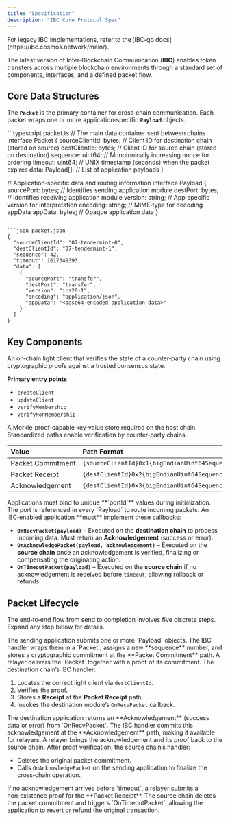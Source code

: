 ```yaml
---
title: "Specification"
description: "IBC Core Protocol Spec"
---
```

<Footnote>
For legacy IBC implementations, refer to the [IBC‑go docs](https://ibc.cosmos.network/main/).
</Footnote>



The latest version of Inter‑Blockchain Communication (**IBC**) enables token transfers across multiple blockchain environments through a standard set of components, interfaces, and a defined packet flow.


## Core Data Structures

The **`Packet`** is the primary container for cross‑chain communication. Each packet wraps one or more application‑specific **`Payload`** objects.

<CodeGroup>
```typescript packet.ts
// The main data container sent between chains
interface Packet {
  sourceClientId: bytes; // Client ID for destination chain (stored on source)
  destClientId: bytes;   // Client ID for source chain (stored on destination)
  sequence: uint64;      // Monotonically increasing nonce for ordering
  timeout: uint64;       // UNIX timestamp (seconds) when the packet expires
  data: Payload[];       // List of application payloads
}

// Application‑specific data and routing information
interface Payload {
sourcePort: bytes; // Identifies sending application module
destPort: bytes;   // Identifies receiving application module
version: string;   // App‑specific version for interpretation
encoding: string;  // MIME‑type for decoding appData
appData: bytes;    // Opaque application data
}
```

```json packet.json
{
  "sourceClientId": "07‑tendermint‑0",
  "destClientId": "07‑tendermint‑1",
  "sequence": 42,
  "timeout": 1617348393,
  "data": [
    {
      "sourcePort": "transfer",
      "destPort": "transfer",
      "version": "ics20‑1",
      "encoding": "application/json",
      "appData": "<base64‑encoded application data>"
    }
  ]
}
```

</CodeGroup>


## Key Components

<Accordion title="Client (ICS‑02) – Light Client">
An on‑chain light client that verifies the state of a counter‑party chain using cryptographic proofs against a trusted consensus state.

**Primary entry points**

* `createClient`
* `updateClient`
* `verifyMembership`
* `verifyNonMembership`

</Accordion>

<Accordion title="Provable Store (ICS‑24)">
A Merkle‑proof‑capable key‑value store required on the host chain. Standardized paths enable verification by counter‑party chains.

| Value             | Path Format                                    |
| :---------------- | :--------------------------------------------- |
| Packet Commitment | `{sourceClientId}0x1{bigEndianUint64Sequence}` |
| Packet Receipt    | `{destClientId}0x2{bigEndianUint64Sequence}`   |
| Acknowledgement   | `{destClientId}0x3{bigEndianUint64Sequence}`   |

</Accordion>

<Accordion title="Port Allocation (ICS‑05)">
Applications must bind to unique **`portId`** values during initialization. The port is referenced in every `Payload` to route incoming packets.
</Accordion>

<Accordion title="Application Callbacks (ICS‑26)">
An IBC‑enabled application **must** implement these callbacks:

* **`OnRecvPacket(payload)`** – Executed on the **destination chain** to process incoming data. Must return an **Acknowledgement** (success or error).
* **`OnAcknowledgePacket(payload, acknowledgement)`** – Executed on the **source chain** once an acknowledgement is verified, finalizing or compensating the originating action.
* **`OnTimeoutPacket(payload)`** – Executed on the **source chain** if no acknowledgement is received before `timeout`, allowing rollback or refunds.

</Accordion>


## Packet Lifecycle

The end‑to‑end flow from send to completion involves five discrete steps. Expand any step below for details.

<Accordion title="1. SendPacket (Source Chain)">
The sending application submits one or more `Payload` objects. The IBC handler wraps them in a `Packet`, assigns a new **sequence** number, and stores a cryptographic commitment at the **Packet Commitment** path.
</Accordion>

<Accordion title="2. RecvPacket (Destination Chain)">
A relayer delivers the `Packet` together with a proof of its commitment. The destination chain’s IBC handler:

1. Locates the correct light client via `destClientId`.
2. Verifies the proof.
3. Stores a **Receipt** at the **Packet Receipt** path.
4. Invokes the destination module’s `OnRecvPacket` callback.

</Accordion>

<Accordion title="3. WriteAcknowledgement (Destination Chain)">
The destination application returns an **Acknowledgement** (success data or error) from `OnRecvPacket`. The IBC handler commits this acknowledgement at the **Acknowledgement** path, making it available for relayers.
</Accordion>

<Accordion title="4. AcknowledgePacket (Source Chain)">
A relayer brings the acknowledgement and its proof back to the source chain. After proof verification, the source chain’s handler:

* Deletes the original packet commitment.
* Calls `OnAcknowledgePacket` on the sending application to finalize the cross‑chain operation.

</Accordion>

<Accordion title="5. TimeoutPacket (Source Chain)">
If no acknowledgement arrives before `timeout`, a relayer submits a non‑existence proof for the **Packet Receipt**. The source chain deletes the packet commitment and triggers `OnTimeoutPacket`, allowing the application to revert or refund the original transaction.
</Accordion>
